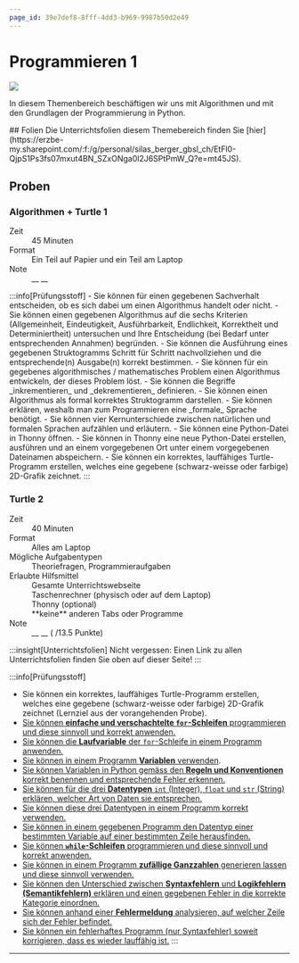 ```yaml
---
page_id: 39e7def8-8fff-4dd3-b969-9987b50d2e49
---
```



# Programmieren 1

![](img/python-banner.jpg)

In diesem Themenbereich beschäftigen wir uns mit Algorithmen und mit den Grundlagen der Programmierung in Python.

<Restricted id="41e788c5-6303-4f74-87d6-57b413dee815">
    ## Folien Die Unterrichtsfolien diesem Themebereich finden Sie
    [hier](https://erzbe-my.sharepoint.com/:f:/g/personal/silas_berger_gbsl_ch/EtFl0-QjpS1Ps3fs07mxut4BN_SZxONga0l2J6SPtPmW_Q?e=mt45JS).
</Restricted>

## Proben

### Algorithmen + Turtle 1

<Dl>
    <dt>Zeit</dt>
    <dd>45 Minuten</dd>
    <dt>Format</dt>
    <dd>Ein Teil auf Papier und ein Teil am Laptop</dd>
    <WithCmsText entries={{ note: 'a51a26a1-1226-4ded-84f3-81c226751142' }}>
        <dt>Note</dt>
        <dd>
            __
            <CmsText name="note" />
            __
        </dd>
    </WithCmsText>
</Dl>
:::info[Prüfungsstoff] - Sie können für einen gegebenen Sachverhalt entscheiden, ob es sich dabei um einen
Algorithmus handelt oder nicht. - Sie können einen gegebenen Algorithmus auf die sechs Kriterien
(Allgemeinheit, Eindeutigkeit, Ausführbarkeit, Endlichkeit, Korrektheit und Determiniertheit) untersuchen und
Ihre Entscheidung (bei Bedarf unter entsprechenden Annahmen) begründen. - Sie können die Ausführung eines
gegebenen Struktogramms Schritt für Schritt nachvollziehen und die entsprechende(n) Ausgabe(n) korrekt
bestimmen. - Sie können für ein gegebenes algorithmisches / mathematisches Problem einen Algorithmus
entwickeln, der dieses Problem löst. - Sie können die Begriffe _inkrementieren_ und _dekrementieren_
definieren. - Sie können einen Algorithmus als formal korrektes Struktogramm darstellen. - Sie können
erklären, weshalb man zum Programmieren eine _formale_ Sprache benötigt. - Sie können vier Kernunterschiede
zwischen natürlichen und formalen Sprachen aufzählen und erläutern. - Sie können eine Python-Datei in Thonny
öffnen. - Sie können in Thonny eine neue Python-Datei erstellen, ausführen und an einem vorgegebenen Ort unter
einem vorgegebenen Dateinamen abspeichern. - Sie können ein korrektes, lauffähiges Turtle-Programm erstellen,
welches eine gegebene (schwarz-weisse oder farbige) 2D-Grafik zeichnet. :::

### Turtle 2

<Dl>
    <dt>Zeit</dt>
    <dd>40 Minuten</dd>
    <dt>Format</dt>
    <dd>Alles am Laptop</dd>
    <dt>Mögliche Aufgabentypen</dt>
    <dd>Theoriefragen, Programmieraufgaben</dd>
    <dt>Erlaubte Hilfsmittel</dt>
    <dd>Gesamte Unterrichtswebseite </dd>
    <dd>Taschenrechner (physisch oder auf dem Laptop)</dd>
    <dd>Thonny (optional)</dd>
    <dd>**keine** anderen Tabs oder Programme</dd>
    <WithCmsText
        entries={{
            note: '0f8deb15-5c97-49e0-9187-0442bdc402f2',
            punkte: '96f50a20-034a-4201-ba27-8619d5f5fa58'
        }}
    >
        <dt>Note</dt>
        <dd>
            __
            <CmsText name="note" />
            __ (<CmsText name="punkte" />
            /13.5 Punkte)
        </dd>
    </WithCmsText>
</Dl>

:::insight[Unterrichtsfolien] Nicht vergessen: Einen Link zu allen Unterrichtsfolien finden Sie oben auf dieser Seite! :::

:::info[Prüfungsstoff]

- Sie können ein korrektes, lauffähiges Turtle-Programm erstellen, welches eine gegebene (schwarz-weisse oder farbige) 2D-Grafik zeichnet (Lernziel aus der vorangehenden Probe).
- [Sie können **einfache und verschachtelte `for`-Schleifen** programmieren und diese sinnvoll und korrekt anwenden.](Programmieren-Python/For-Schleife)
- [Sie können die **Laufvariable** der `for`-Schleife in einem Programm anwenden.](Programmieren-Python/For-Schleife/Challenge-For-Schleife)
- [Sie können in einem Programm **Variablen** verwenden](Programmieren-Python/While-Schleife-Variablen).
- [Sie können Variablen in Python gemäss den **Regeln und Konventionen** korrekt benennen und entsprechende Fehler erkennen.](Programmieren-Python/While-Schleife-Variablen#regeln-f%C3%BCr-variablennamen-in-python)
- [Sie können für die drei **Datentypen** `int` (Integer), `float` und `str` (String) erklären, welcher Art von Daten sie entsprechen.](Programmieren-Python/While-Schleife-Variablen#datentypen)
- [Sie können diese drei Datentypen in einem Programm korrekt verwenden.](Programmieren-Python/While-Schleife-Variablen#datentypen)
- [Sie können in einem gegebenen Programm den Datentyp einer bestimmten Variable auf einer bestimmten Zeile herausfinden.](Programmieren-Python/While-Schleife-Variablen#datentypen)
- [Sie können **`while`-Schleifen** programmieren und diese sinnvoll und korrekt anwenden.](Programmieren-Python/While-Schleife-Variablen)
- [Sie können in einem Programm **zufällige Ganzzahlen** generieren lassen und diese sinnvoll verwenden.](Programmieren-Python/Zufall)
- [Sie können den Unterschied zwischen **Syntaxfehlern** und **Logikfehlern (Semantikfehlern)** erklären und einen gegebenen Fehler in die korrekte Kategorie einordnen.](Programmieren-Python/Bugs)
- [Sie können anhand einer **Fehlermeldung** analysieren, auf welcher Zeile sich der Fehler befindet.](Programmieren-Python/Bugs)
- [Sie können ein fehlerhaftes Programm (nur Syntaxfehler) soweit korrigieren, dass es wieder lauffähig ist.](Programmieren-Python/Bugs) :::

---
